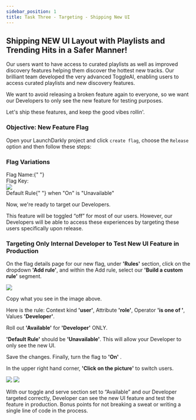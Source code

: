 ```yaml
---
sidebar_position: 1
title: Task Three - Targeting - Shipping New UI
---
```


## Shipping NEW UI Layout with Playlists and Trending Hits in a Safer Manner!

Our users want to have access to curated playlists as well as improved discovery features helping them discover the hottest new tracks. Our brilliant team developed the very advanced ToggleAI, enabling users to access curated playlists and new discovery features.

We want to avoid releasing a broken feature again to everyone, so we want our Developers to only see the new feature for testing purposes.

Let's ship these features, and keep the good vibes rollin'.

### Objective\: New Feature Flag
Open your LaunchDarkly project and click `create flag`, choose the `Release` option and then follow these steps:

### Flag Variations

<div className="flex items-center space-x-3">
  <span className="text-lg text-blue-500 font-bold">
    Flag Name:{" "}
  </span>
    <CopyField value="release-new-users-playlist" client:load />
</div>

<div className="flex items-center space-x-3">
  <span className="text-lg text-blue-500 font-bold">Flag Key:</span>
  <CopyField value="release-new-users-playlist" client:load />
</div>

<img src='/src/assets/img/releaseFlag.png' />

<div className="flex items-center space-x-3">
  <span className="text-lg text-blue-500 font-bold">
     Default Rule{" "}
  </span>
  when "On" is "Unavailable"
</div>

Now, we're ready to target our Developers.

This feature will be toggled “off” for most of our users.  However, our Developers will be able to access these experiences by targeting these users specifically upon release.

### Targeting Only Internal Developer to Test New UI Feature in Production

On the flag details page for our new flag, under **'Rules'** section, click on the dropdown **'Add rule'**, and within the Add rule, select our **'Build a custom rule'** segment.

<img src='/src/assets/img/developerTarget.png' />

Copy what you see in the image above. 

Here is the rule: Context kind **'user'**, Attribute  **'role'**, Operator **'is one of '**, Values **'Developer'**.

Roll out **'Available'** for **'Developer'** ONLY. 


**'Default Rule'** should be  **'Unavailable'**. This will allow your Developer to only see the new UI.

Save the changes. Finally, turn the flag to **'On'** .


In the upper right hand corner,  **'Click on the picture'** to switch users.

<img src='/src/assets/img/newUIStandardUser.png' />

<img src='/src/assets/img/newUIDeveloperOnly.png' />

With our toggle and serve section set to “Available” and our Developer targeted correctly, Developer can see the new UI feature and test the feature in production. Bonus points for not breaking a sweat or writing a single line of code in the process.


